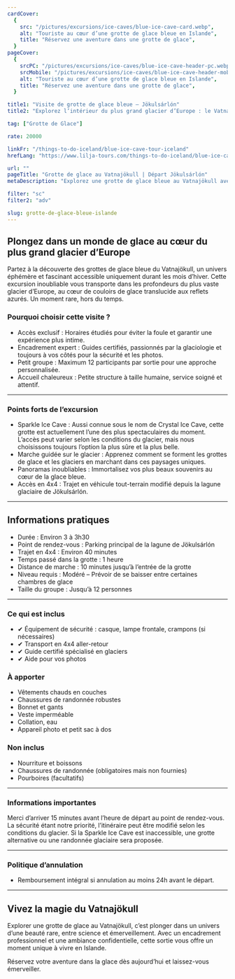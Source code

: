 ```yaml
---
cardCover:
  {
    src: "/pictures/excursions/ice-caves/blue-ice-cave-card.webp",
    alt: "Touriste au cœur d’une grotte de glace bleue en Islande",
    title: "Réservez une aventure dans une grotte de glace",
  }
pageCover:
  {
    srcPC: "/pictures/excursions/ice-caves/blue-ice-cave-header-pc.webp",
    srcMobile: "/pictures/excursions/ice-caves/blue-ice-cave-header-mobile.webp",
    alt: "Touriste au cœur d’une grotte de glace bleue en Islande",
    title: "Réservez une aventure dans une grotte de glace",
  }

title1: "Visite de grotte de glace bleue – Jökulsárlón"
title2: "Explorez l’intérieur du plus grand glacier d’Europe : le Vatnajökull"

tag: ["Grotte de Glace"]

rate: 20000

linkFr: "/things-to-do-iceland/blue-ice-cave-tour-iceland"
hrefLang: "https://www.lilja-tours.com/things-to-do-iceland/blue-ice-cave-tour-iceland"

url: ""
pageTitle: "Grotte de glace au Vatnajökull | Départ Jökulsárlón"
metaDescription: "Explorez une grotte de glace bleue au Vatnajökull avec un guide expert. Petit groupe, paysages incroyables. Réservez votre aventure dès maintenant !"

filter: "sc"
filter2: "adv"

slug: grotte-de-glace-bleue-islande
---
```


## Plongez dans un monde de glace au cœur du plus grand glacier d’Europe

Partez à la découverte des grottes de glace bleue du Vatnajökull, un univers éphémère et fascinant accessible uniquement durant les mois d’hiver. Cette excursion inoubliable vous transporte dans les profondeurs du plus vaste glacier d’Europe, au cœur de couloirs de glace translucide aux reflets azurés. Un moment rare, hors du temps.

### Pourquoi choisir cette visite ?

- Accès exclusif : Horaires étudiés pour éviter la foule et garantir une expérience plus intime.
- Encadrement expert : Guides certifiés, passionnés par la glaciologie et toujours à vos côtés pour la sécurité et les photos.
- Petit groupe : Maximum 12 participants par sortie pour une approche personnalisée.
- Accueil chaleureux : Petite structure à taille humaine, service soigné et attentif.

---

### Points forts de l’excursion

- Sparkle Ice Cave : Aussi connue sous le nom de Crystal Ice Cave, cette grotte est actuellement l’une des plus spectaculaires du moment. L’accès peut varier selon les conditions du glacier, mais nous choisissons toujours l’option la plus sûre et la plus belle.
- Marche guidée sur le glacier : Apprenez comment se forment les grottes de glace et les glaciers en marchant dans ces paysages uniques.
- Panoramas inoubliables : Immortalisez vos plus beaux souvenirs au cœur de la glace bleue.
- Accès en 4x4 : Trajet en véhicule tout-terrain modifié depuis la lagune glaciaire de Jökulsárlón.

---

## Informations pratiques

- Durée : Environ 3 à 3h30
- Point de rendez-vous : Parking principal de la lagune de Jökulsárlón
- Trajet en 4x4 : Environ 40 minutes
- Temps passé dans la grotte : 1 heure
- Distance de marche : 10 minutes jusqu’à l’entrée de la grotte
- Niveau requis : Modéré – Prévoir de se baisser entre certaines chambres de glace
- Taille du groupe : Jusqu’à 12 personnes

---

### Ce qui est inclus

- ✔ Équipement de sécurité : casque, lampe frontale, crampons (si nécessaires)
- ✔ Transport en 4x4 aller-retour
- ✔ Guide certifié spécialisé en glaciers
- ✔ Aide pour vos photos

### À apporter

- Vêtements chauds en couches
- Chaussures de randonnée robustes
- Bonnet et gants
- Veste imperméable
- Collation, eau
- Appareil photo et petit sac à dos

### Non inclus

- Nourriture et boissons
- Chaussures de randonnée (obligatoires mais non fournies)
- Pourboires (facultatifs)

---

### Informations importantes

Merci d’arriver 15 minutes avant l’heure de départ au point de rendez-vous. La sécurité étant notre priorité, l’itinéraire peut être modifié selon les conditions du glacier. Si la Sparkle Ice Cave est inaccessible, une grotte alternative ou une randonnée glaciaire sera proposée.

---

### Politique d’annulation

- Remboursement intégral si annulation au moins 24h avant le départ.

---

## Vivez la magie du Vatnajökull

Explorer une grotte de glace au Vatnajökull, c’est plonger dans un univers d’une beauté rare, entre science et émerveillement. Avec un encadrement professionnel et une ambiance confidentielle, cette sortie vous offre un moment unique à vivre en Islande.

Réservez votre aventure dans la glace dès aujourd’hui et laissez-vous émerveiller.

<script
  type="text/javascript"
  src="https://widgets.bokun.io/assets/javascripts/apps/build/BokunWidgetsLoader.js?bookingChannelUUID=97236c68-b945-4a96-8587-660bdc4c45fd"
  async
></script>

<div
  class="bokunWidget"
  data-src="https://widgets.bokun.io/online-sales/97236c68-b945-4a96-8587-660bdc4c45fd/experience-calendar/824740"
></div>
